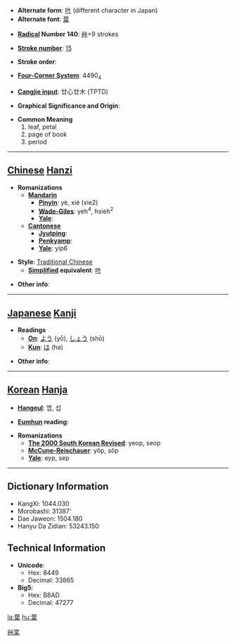 * '''Alternate form''': [[叶]] (different character in Japan)
* '''Alternate font''': [[葉]]

* '''[[Wiktionary:Chinese radical index| Radical]] Number 140''': [[Wiktionary:Chinese radical index 艸|艸]]+9 strokes

* '''[[Wiktionary:Chinese total strokes index|Stroke number]]''': [[Wiktionary:Chinese total strokes index 15|15]]

* '''Stroke order''': 

* '''[[Wiktionary:Chinese four corner index|Four-Corner System]]''': 4490<sub>4</sub>

* '''[[Wiktionary:Chinese Cangjie index|Cangjie input]]''': 廿心廿木 (TPTD)

* '''Graphical Significance and Origin''': 

* '''Common Meaning'''
*#leaf, petal
*# page of book
*# period


----

== [[Chinese]] [[Hanzi]] ==

* '''Romanizations'''
** '''[[Mandarin]]'''
*** '''[[Pinyin]]''': yè, xié (xie2)
*** '''[[Wade-Giles]]''': yeh<sup>4</sup>, hsieh<sup>2</sup>
*** '''[[Yale]]''': 
** '''[[Cantonese]]'''
*** '''[[Jyutping]]''':
*** '''[[Penkyamp]]''': 
*** '''[[Yale]]''': yip6

* '''Style''': [[Traditional Chinese]] 
** '''[[Simplified Chinese|Simplified]] equivalent''': [[叶]]

* '''Other info''': 

----

== [[Japanese]] [[Kanji]] ==

* '''Readings'''
** '''[[On]]''': [[よう]] (yō), [[しょう]] (shō)
** '''[[Kun]]''': [[は]] (ha)

* '''Other info''':  

----

== [[Korean]] [[Hanja]] ==

* '''[[Hangeul]]''': 엽, 섭

* '''[[Eumhun]] reading''': 

* '''Romanizations'''
** '''[[The 2000 South Korean Revised Romanization|The 2000 South Korean Revised]]''': yeop, seop
** '''[[McCune-Reischauer]]''': yŏp, sŏp
** '''[[Yale]]''': eyp, sep

----

== Dictionary Information ==

* KangXi: 1044.030
* Morobashi: 31387'
* Dae Jaweon: 1504.180
* Hanyu Da Zidian: 53243.150

== Technical Information ==

* '''Unicode''':
** Hex: 8449
** Decimal: 33865
* '''Big5''':
** Hex: B8AD
** Decimal: 47277

[[Category:CJKV simplified characters which already existed as traditional characters|艸枼]]

[[la:葉]]
[[hu:葉]]